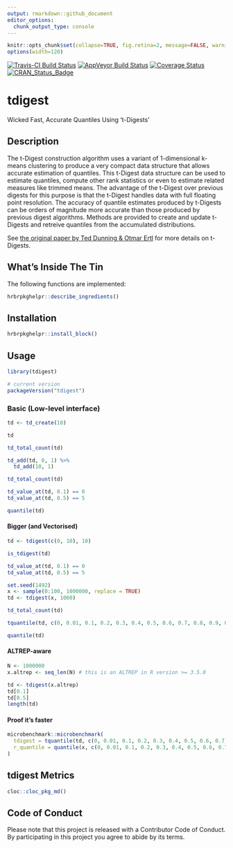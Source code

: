 ```yaml
---
output: rmarkdown::github_document
editor_options: 
  chunk_output_type: console
---
```

```r
knitr::opts_chunk$set(collapse=TRUE, fig.retina=2, message=FALSE, warning=FALSE)
options(width=120)
```

[![Travis-CI Build Status](https://travis-ci.org/hrbrmstr/tdigest.svg?branch=master)](https://travis-ci.org/hrbrmstr/tdigest) 
[![AppVeyor Build Status](https://ci.appveyor.com/api/projects/status/github/hrbrmstr/tdigest?branch=master&svg=true)](https://ci.appveyor.com/project/hrbrmstr/tdigest) 
[![Coverage Status](https://codecov.io/gh/hrbrmstr/tdigest/branch/master/graph/badge.svg)](https://codecov.io/gh/hrbrmstr/tdigest)
[![CRAN_Status_Badge](https://www.r-pkg.org/badges/version/tdigest)](https://cran.r-project.org/package=tdigest)

# tdigest

Wicked Fast, Accurate Quantiles Using 't-Digests'

## Description

The t-Digest construction algorithm uses a variant of 1-dimensional 
k-means clustering to produce a very compact data structure that allows 
accurate estimation of quantiles. This t-Digest data structure can be used 
to estimate quantiles, compute other rank statistics or even to estimate 
related measures like trimmed means. The advantage of the t-Digest over 
previous digests for this purpose is that the t-Digest handles data with 
full floating point resolution. The accuracy of quantile estimates produced 
by t-Digests can be orders of magnitude more accurate than those produced 
by previous digest algorithms. Methods are provided to create and update 
t-Digests and retreive quantiles from the accumulated distributions.

See [the original paper by Ted Dunning & Otmar Ertl](https://arxiv.org/abs/1902.04023) for more details on t-Digests.

## What's Inside The Tin

The following functions are implemented:

```r
hrbrpkghelpr::describe_ingredients()
```

## Installation

```r
hrbrpkghelpr::install_block()
```

## Usage

```r
library(tdigest)

# current version
packageVersion("tdigest")

```

### Basic (Low-level interface)

```r
td <- td_create(10)

td

td_total_count(td)

td_add(td, 0, 1) %>% 
  td_add(10, 1)

td_total_count(td)

td_value_at(td, 0.1) == 0
td_value_at(td, 0.5) == 5

quantile(td)
```

#### Bigger (and Vectorised)

```r
td <- tdigest(c(0, 10), 10)

is_tdigest(td)

td_value_at(td, 0.1) == 0
td_value_at(td, 0.5) == 5

set.seed(1492)
x <- sample(0:100, 1000000, replace = TRUE)
td <- tdigest(x, 1000)

td_total_count(td)

tquantile(td, c(0, 0.01, 0.1, 0.2, 0.3, 0.4, 0.5, 0.6, 0.7, 0.8, 0.9, 0.99, 1))

quantile(td)
```

#### ALTREP-aware

```r
N <- 1000000
x.altrep <- seq_len(N) # this is an ALTREP in R version >= 3.5.0

td <- tdigest(x.altrep)
td[0.1]
td[0.5]
length(td)
```

#### Proof it's faster

```r
microbenchmark::microbenchmark(
  tdigest = tquantile(td, c(0, 0.01, 0.1, 0.2, 0.3, 0.4, 0.5, 0.6, 0.7, 0.8, 0.9, 0.99, 1)),
  r_quantile = quantile(x, c(0, 0.01, 0.1, 0.2, 0.3, 0.4, 0.5, 0.6, 0.7, 0.8, 0.9, 0.99, 1))
)
```

## tdigest Metrics

```r
cloc::cloc_pkg_md()
```

## Code of Conduct

Please note that this project is released with a Contributor Code of Conduct.
By participating in this project you agree to abide by its terms.

